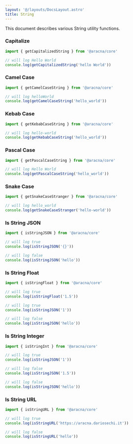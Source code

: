 ```yaml
---
layout: '@/layouts/DocsLayout.astro'
title: String
---
```


This document describes various String utility functions.

### Capitalize

```ts
import { getCapitalizedString } from '@aracna/core'

// will log Hello World
console.log(getCapitalizedString('hello World'))
```

### Camel Case

```ts
import { getCamelCaseString } from '@aracna/core'

// will log helloWorld
console.log(getCamelCaseString('hello_world'))
```

### Kebab Case

```ts
import { getKebabCaseString } from '@aracna/core'

// will log hello-world
console.log(getKebabCaseString('hello_world'))
```

### Pascal Case

```ts
import { getPascalCaseString } from '@aracna/core'

// will log Hello World
console.log(getPascalCaseString('hello_world'))
```

### Snake Case

```ts
import { getSnakeCaseStranger } from '@aracna/core'

// will log hello_world
console.log(getSnakeCaseStranger('hello-world'))
```

### Is String JSON

```ts
import { isStringJSON } from '@aracna/core'

// will log true
console.log(isStringJSON('{}'))

// will log false
console.log(isStringJSON('hello'))
```

### Is String Float

```ts
import { isStringFloat } from '@aracna/core'

// will log true
console.log(isStringFloat('1.5'))

// will log true
console.log(isStringJSON('1'))

// will log false
console.log(isStringJSON('hello'))
```

### Is String Integer

```ts
import { isStringInt } from '@aracna/core'

// will log true
console.log(isStringJSON('1'))

// will log false
console.log(isStringJSON('1.5'))

// will log false
console.log(isStringJSON('hello'))
```

### Is String URL

```ts
import { isStringURL } from '@aracna/core'

// will log true
console.log(isStringURL('https://aracna.dariosechi.it'))

// will log false
console.log(isStringURL('hello'))
```
